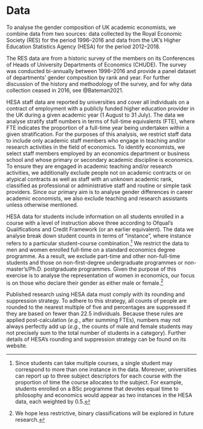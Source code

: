 # Data {#sec:data}

To analyse the gender composition of UK academic economists, we combine data from two sources: data collected by the Royal Economic Society (RES) for the period 1996--2016 and data from the UK's Higher Education Statistics Agency (HESA) for the period 2012--2018.

The RES data are from a historic survey of the members on its Conferences of Heads of University Departments of Economics (CHUDE). The survey was conducted bi-annually between 1996--2016 and provide a panel dataset of departments' gender composition by rank and year. For further discussion of the history and methodology of the survey, and for why data collection ceased in 2016, see @Bateman2021.

HESA staff data are reported by universities and cover all individuals on a contract of employment with a publicly funded higher education provider in the UK during a given academic year (1 August to 31 July). The data we analyse stratify staff numbers in terms of full-time equivalents (FTE), where FTE indicates the proportion of a full-time year being undertaken within a given stratification. For the purposes of this analysis, we restrict staff data to include only academic staff members who engage in teaching and/or research activities in the field of economics. To identify economists, we select staff members employed by an economics department or business school and whose primary or secondary academic discipline is economics. To ensure they are engaged in academic teaching and/or research activities, we additionally exclude people not on academic contracts or on atypical contracts as well as staff with an unknown academic rank, classified as professional or administrative staff and routine or simple task providers. Since our primary aim is to analyse gender differences in career academic economists, we also exclude teaching and research assistants unless otherwise mentioned.

HESA data for students include information on all students enrolled in a course with a level of instruction above three according to Ofqual's Qualifications and Credit Framework (or an earlier equivalent). The data we analyse break down student counts in terms of "instance", where instance refers to a particular student-course combination.^[Since students can take multiple courses, a single student may correspond to more than one instance in the data. Moreover, universities can report up to three subject descriptors for each course with the proportion of time the course allocates to the subject. For example, students enrolled on a BSc programme that devotes equal time to philosophy and economics would appear as two instances in the HESA data, each weighted by 0.5.] We restrict the data to men and women enrolled full-time on a standard economics degree programme. As a result, we exclude part-time and other non-full-time students and those on non-first-degree undergraduate programmes or non-master's/Ph.D. postgraduate programmes. Given the purpose of this exercise is to analyse the representation of women in economics, our focus is on those who declare their gender as either male or female.^[We hope less restrictive, binary classifications will be explored in future research.]

Published research using HESA data must comply with its rounding and suppression strategy. To adhere to this strategy, all counts of people are rounded to the nearest multiple of five and percentages are suppressed if they are based on fewer than 22.5 individuals. Because these rules are applied post-calculation (*e.g.*, after summing FTEs), numbers may not always perfectly add up (*e.g.*, the counts of male and female students may not precisely sum to the total number of students in a category). Further details of HESA's rounding and suppression strategy can be found on its website.
